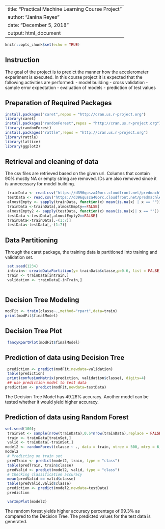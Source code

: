 
---
title: "Practical Machine Learning Course Project"
author: "Janina Reyes"
date: "December 5, 2018"
output: html_document
---

```{r setup, include=FALSE}
knitr::opts_chunk$set(echo = TRUE)
```

## Instruction

The goal of the project is to predict the manner how the accelerometer experiment is executed.
In this course project it is expected that the following activities are performed:
- model building
- cross validation
- sample error expectation
- evaluation of models
- prediction of test values

## Preparation of Required Packages
```{r, results = 'hide'}
install.packages("caret",repos = "http://cran.us.r-project.org")
library(caret)
install.packages("randomForest",repos = "http://cran.us.r-project.org")
library(randomForest)
install.packages("rattle",repos = "http://cran.us.r-project.org")
library(rattle)
library(lattice)
library(ggplot2)
```
## Retrieval and cleaning of data
The csv files are retrieved based on the given url. Columns that contain 90% mostly NA or empty string are removed. IDs are also removed since it is unnecessary for model building. 
```{r}
 trainData <- read.csv("https://d396qusza40orc.cloudfront.net/predmachlearn/pml-training.csv", header=TRUE) 
 testData <- read.csv("https://d396qusza40orc.cloudfront.net/predmachlearn/pml-testing.csv", header=TRUE)
 almostEmpty <- sapply(trainData, function(x) mean(is.na(x) | x == "")) > 0.90
 trainData <-trainData[,almostEmpty==FALSE]
 almostEmpty2 <- sapply(testData, function(x) mean(is.na(x)| x == "")) > 0.90
 testData <-testData[,almostEmpty2==FALSE]
 trainData<-trainData[,-(1:7)]
 testData<-testData[,-(1:7)]
```

## Data Partitioning
Through the caret package, the training data is partitioned into training and validation set.
```{r trainData}
 set.seed(1234)
 intrain<- createDataPartition(y= trainData$classe,p=0.6, list = FALSE)
 train <- trainData[intrain,]
 validation <- trainData[-inTrain,]
 
```
## Decision Tree Modeling
```{r}
modFit <- train(classe~.,method="rpart",data=train)
print(modFit$finalModel)
```

## Decision Tree Plot



```{r echo=FALSE}
 fancyRpartPlot(modFit$finalModel)
```

## Prediction of data using Decision Tree
```{r}
 prediction <- predict(modFit,newdata=validation)
 table(prediction)
 print(confusionMatrix(prediction, validation$classe), digits=4)
 ## use prediction model to test data
prediction <- predict(modFit,newdata=testData)
```

The Decision Tree Model has 49.28% accuracy. Another model can be tested whether it would yield higher accuracy.

## Prediction of data using Random Forest
```{r}
set.seed(100);
 trainSet <- sample(nrow(trainData),0.6*nrow(trainData),replace = FALSE)
 train <- trainData[trainSet,]
 valid <- trainData[-trainSet,]
model2 <- randomForest(classe ~ ., data = train, ntree = 500, mtry = 6, importance = TRUE)
model2
 # Predicting on train set
 predTrain <- predict(model2, train, type = "class")
 table(predTrain, train$classe) 
 predValid <- predict(model2, valid, type = "class")
 # Checking classification accuracy
 mean(predValid == valid$classe) 
 table(predValid,valid$classe)
 prediction <- predict(model2,newdata=testData)
 prediction

```

```{r, echo = FALSE}
 varImpPlot(model2)
```

The random forest yields higher accuracy percentage of 99.3% as compared to the Decision Tree. The predicted values for the test data is generated.

